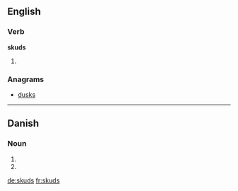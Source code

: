 ==English==

===Verb===
'''skuds'''

# {{en-third-person singular of|skud}}

===Anagrams===
* [[dusks#English|dusks]]

----

==Danish==

===Noun===
{{head|da|noun form|g=n}}

# {{form of|genitive singular indefinite|skud|lang=da}}
# {{form of|genitive plural indefinite|skud|lang=da}}

[[de:skuds]]
[[fr:skuds]]